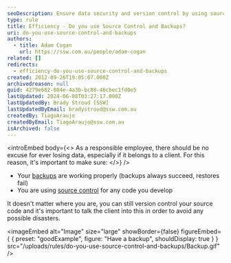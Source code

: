 ```yaml
---
seoDescription: Ensure data security and version control by using source control systems and regular backups to prevent data loss.
type: rule
title: Efficiency - Do you use Source Control and Backups?
uri: do-you-use-source-control-and-backups
authors:
  - title: Adam Cogan
    url: https://ssw.com.au/people/adam-cogan
related: []
redirects:
  - efficiency-do-you-use-source-control-and-backups
created: 2012-09-26T19:05:07.000Z
archivedreason: null
guid: 4279e682-084e-4a3b-bc88-46cbec1fd0e5
lastUpdated: 2024-06-08T03:27:17.000Z
lastUpdatedBy: Brady Stroud [SSW]
lastUpdatedByEmail: bradystroud@ssw.com.au
createdBy: TiagoAraujo
createdByEmail: TiagoAraujo@ssw.com.au
isArchived: false
---
```


<introEmbed
  body={<>
As a responsible employee, there should be no excuse for ever losing data, especially if it belongs to a client. For this reason, it's important to make sure:
  </>}
/>
- Your [backups](/rules-to-better-backups) are working properly (backups always succeed, restores fail)
- You are using [source control](/rules-to-better-version-control-with-tfs-aka-source-control) for any code you develop

It doesn't matter where you are, you can still version control your source code and it's important to talk the client into this in order to avoid any possible disasters.

<imageEmbed
  alt="Image"
  size="large"
  showBorder={false}
  figureEmbed={ {
    preset: "goodExample",
    figure: "Have a backup",
    shouldDisplay: true
  } }
  src="/uploads/rules/do-you-use-source-control-and-backups/Backup.gif"
/>
